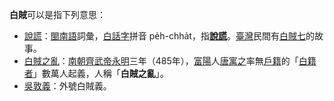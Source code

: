 '''白賊'''可以是指下列意思：
* [[說謊|說謊]]：[[閩南語|閩南語]]詞彙，[[白話字|白話字]]拼音 pe̍h-chha̍t，指'''[[說謊|說謊]]'''。[[臺灣|臺灣]]民間有[[白賊七|白賊七]]的故事。
* [[唐寓之|白賊之亂]]：[[南朝|南朝]][[齊武帝|齊武帝]][[永明|永明]]三年（485年），[[富陽|富陽]]人[[唐寓之|唐寓之]]率無[[戶籍|戶籍]]的「[[白籍|白籍者]]」數萬人起義，人稱「'''白賊之亂'''」。
* [[吳敦義|吳敦義]]：外號白賊義。
{{disambig|Cat=二字亞洲相關消歧義}}